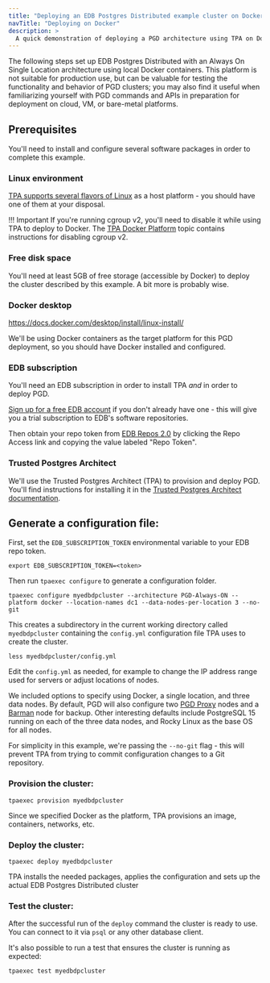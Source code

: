 ```yaml
---
title: "Deploying an EDB Postgres Distributed example cluster on Docker"
navTitle: "Deploying on Docker"
description: >
  A quick demonstration of deploying a PGD architecture using TPA on Docker
---
```



The following steps set up EDB Postgres Distributed with an Always On Single Location
architecture using local Docker containers. This platform is not suitable for production use, but can be valuable for testing the functionality and behavior of PGD clusters; you may also find it useful when familiarizing yourself with PGD commands and APIs in preparation for deployment on cloud, VM, or bare-metal platforms.

## Prerequisites

You'll need to install and configure several software packages in order to complete this example. 

### Linux environment

[TPA supports several flavors of Linux](/tpa/latest/INSTALL/) as a host platform - you should have one of them at your disposal. 

!!! Important
    If you're running cgroup v2, you'll need to disable it while using TPA to deploy to Docker. The [TPA Docker Platform](/tpa/latest/platform-docker/#cgroupversion) topic contains instructions for disabling cgroup v2.

### Free disk space

You'll need at least 5GB of free storage (accessible by Docker) to deploy the cluster described by this example. A bit more is probably wise.

### Docker desktop

https://docs.docker.com/desktop/install/linux-install/

We'll be using Docker containers as the target platform for this PGD deployment, so you should have Docker installed and configured.

### EDB subscription

You'll need an EDB subscription in order to install TPA *and* in order to deploy PGD. 

[Sign up for a free EDB account](https://www.enterprisedb.com/accounts/register) if you don't already have one - this will give you a trial subscription to EDB's software repositories. 

Then obtain your repo token from [EDB Repos 2.0](https://www.enterprisedb.com/repos-downloads) by clicking the Repo Access link and copying the value labeled "Repo Token".

### Trusted Postgres Architect

We'll use the Trusted Postgres Architect (TPA) to provision and deploy PGD. You'll find instructions for installing it in the [Trusted Postgres Architect documentation](/tpa/latest/INSTALL/).

## Generate a configuration file:

First, set the `EDB_SUBSCRIPTION_TOKEN` environmental variable to your EDB repo token.

```shell
export EDB_SUBSCRIPTION_TOKEN=<token>
```

Then run `tpaexec configure` to generate a configuration folder.

```shell
tpaexec configure myedbdpcluster --architecture PGD-Always-ON --platform docker --location-names dc1 --data-nodes-per-location 3 --no-git
```

This creates a subdirectory in the current working directory called `myedbdpcluster` containing the `config.yml` configuration file TPA uses to create the cluster.

```shell
less myedbdpcluster/config.yml
```

Edit the `config.yml` as needed, for example to change the IP address range used for servers or adjust locations of nodes.

We included options to specify using Docker, a single location, and three data nodes. By default, PGD will also configure two [PGD Proxy](routing/proxy/) nodes and a [Barman](backup#physical-backup) node for backup. Other interesting defaults include PostgreSQL 15 running on each of the three data nodes, and Rocky Linux as the base OS for all nodes.

For simplicity in this example, we're passing the `--no-git` flag - this will prevent TPA from trying to commit configuration changes to a Git repository. 


### Provision the cluster:
   
```shell
tpaexec provision myedbdpcluster
```

Since we specified Docker as the platform, TPA provisions an image, containers, networks, etc.

### Deploy the cluster: 

```shell
tpaexec deploy myedbdpcluster
```

TPA installs the needed packages, applies the configuration and sets up the actual EDB Postgres Distributed cluster
   
### Test the cluster:
   
After the successful run of the `deploy` command the cluster is ready to use. You can connect to it via `psql` or any other database client.

It's also possible to run a test that ensures the cluster is running as expected:

```shell
tpaexec test myedbdpcluster
```


